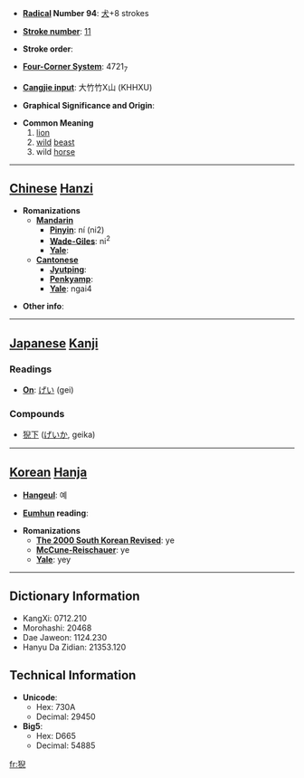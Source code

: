 * '''[[Wiktionary:Chinese radical index| Radical]] Number 94''': [[Wiktionary:Chinese radical index 犬|犬]]+8 strokes

* '''[[Wiktionary:Chinese total strokes index|Stroke number]]''': [[Wiktionary:Chinese total strokes index 11|11]]

* '''Stroke order''': 

* '''[[Wiktionary:Chinese four corner index|Four-Corner System]]''': 4721<sub>7</sub>

* '''[[Wiktionary:Chinese Cangjie index|Cangjie input]]''': 大竹竹X山 (KHHXU)

* '''Graphical Significance and Origin''': 

* '''Common Meaning'''
*#[[lion]]
*# [[wild]] [[beast]]
*# wild [[horse]]


----

== [[Chinese]] [[Hanzi]] ==

* '''Romanizations'''
** '''[[Mandarin]]'''
*** '''[[Pinyin]]''': ní (ni2)
*** '''[[Wade-Giles]]''': ni<sup>2</sup>
*** '''[[Yale]]''': 
** '''[[Cantonese]]'''
*** '''[[Jyutping]]''':
*** '''[[Penkyamp]]''': 
*** '''[[Yale]]''': ngai4

* '''Other info''': 

----

== [[Japanese]] [[Kanji]] ==

===Readings===
* '''[[On]]''': [[げい]] (gei)
===Compounds===
*[[猊下]] ([[げいか]], geika)
----

== [[Korean]] [[Hanja]] ==

* '''[[Hangeul]]''': 예

* '''[[Eumhun]] reading''': 

* '''Romanizations'''
** '''[[The 2000 South Korean Revised Romanization|The 2000 South Korean Revised]]''': ye
** '''[[McCune-Reischauer]]''': ye
** '''[[Yale]]''': yey

----

== Dictionary Information ==

* KangXi: 0712.210
* Morohashi: 20468
* Dae Jaweon: 1124.230
* Hanyu Da Zidian: 21353.120

== Technical Information ==

* '''Unicode''':
** Hex: 730A
** Decimal: 29450
* '''Big5''':
** Hex: D665
** Decimal: 54885

[[fr:猊]]